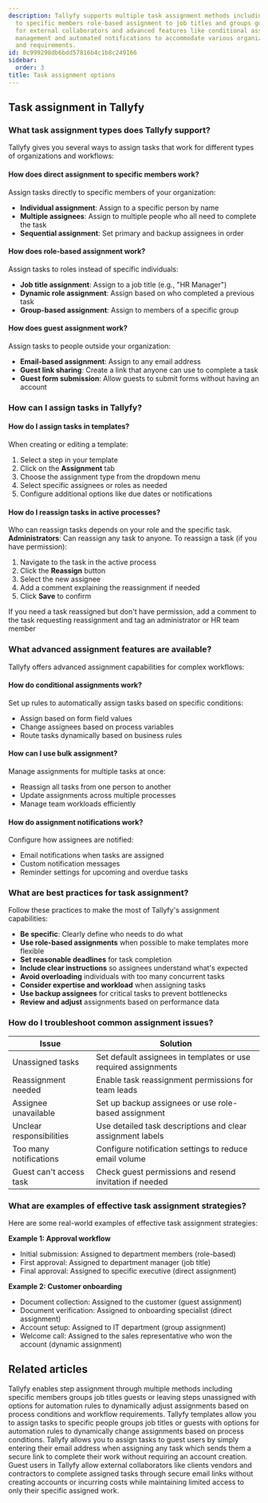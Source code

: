 ```yaml
---
description: Tallyfy supports multiple task assignment methods including direct assignment
  to specific members role-based assignment to job titles and groups guest assignment
  for external collaborators and advanced features like conditional assignments bulk
  management and automated notifications to accommodate various organizational workflows
  and requirements.
id: 8c999298db6bdd57816b4c1b8c249166
sidebar:
  order: 3
title: Task assignment options
---
```


## Task assignment in Tallyfy

### What task assignment types does Tallyfy support?

Tallyfy gives you several ways to assign tasks that work for different types of organizations and workflows:

#### How does direct assignment to specific members work?

Assign tasks directly to specific members of your organization:

- **Individual assignment**: Assign to a specific person by name
- **Multiple assignees**: Assign to multiple people who all need to complete the task
- **Sequential assignment**: Set primary and backup assignees in order

#### How does role-based assignment work?

Assign tasks to roles instead of specific individuals:

- **Job title assignment**: Assign to a job title (e.g., "HR Manager")
- **Dynamic role assignment**: Assign based on who completed a previous task
- **Group-based assignment**: Assign to members of a specific group

#### How does guest assignment work?

Assign tasks to people outside your organization:

- **Email-based assignment**: Assign to any email address
- **Guest link sharing**: Create a link that anyone can use to complete a task
- **Guest form submission**: Allow guests to submit forms without having an account

### How can I assign tasks in Tallyfy?

#### How do I assign tasks in templates?

When creating or editing a template:

1. Select a step in your template
2. Click on the **Assignment** tab
3. Choose the assignment type from the dropdown menu
4. Select specific assignees or roles as needed
5. Configure additional options like due dates or notifications

#### How do I reassign tasks in active processes?

Who can reassign tasks depends on your role and the specific task. **Administrators**: Can reassign any task to anyone. To reassign a task (if you have permission):

1. Navigate to the task in the active process
2. Click the **Reassign** button
3. Select the new assignee
4. Add a comment explaining the reassignment if needed
5. Click **Save** to confirm

If you need a task reassigned but don't have permission, add a comment to the task requesting reassignment and tag an administrator or HR team member

### What advanced assignment features are available?

Tallyfy offers advanced assignment capabilities for complex workflows:

#### How do conditional assignments work?

Set up rules to automatically assign tasks based on specific conditions:

- Assign based on form field values
- Change assignees based on process variables
- Route tasks dynamically based on business rules

#### How can I use bulk assignment?

Manage assignments for multiple tasks at once:

- Reassign all tasks from one person to another
- Update assignments across multiple processes
- Manage team workloads efficiently

#### How do assignment notifications work?

Configure how assignees are notified:

- Email notifications when tasks are assigned
- Custom notification messages
- Reminder settings for upcoming and overdue tasks

### What are best practices for task assignment?

Follow these practices to make the most of Tallyfy's assignment capabilities:

- **Be specific**: Clearly define who needs to do what
- **Use role-based assignments** when possible to make templates more flexible
- **Set reasonable deadlines** for task completion
- **Include clear instructions** so assignees understand what's expected
- **Avoid overloading** individuals with too many concurrent tasks
- **Consider expertise and workload** when assigning tasks
- **Use backup assignees** for critical tasks to prevent bottlenecks
- **Review and adjust** assignments based on performance data

### How do I troubleshoot common assignment issues?

| Issue | Solution |
|-------|----------|
| Unassigned tasks | Set default assignees in templates or use required assignments |
| Reassignment needed | Enable task reassignment permissions for team leads |
| Assignee unavailable | Set up backup assignees or use role-based assignment |
| Unclear responsibilities | Use detailed task descriptions and clear assignment labels |
| Too many notifications | Configure notification settings to reduce email volume |
| Guest can't access task | Check guest permissions and resend invitation if needed |

### What are examples of effective task assignment strategies?

Here are some real-world examples of effective task assignment strategies:

**Example 1: Approval workflow**
- Initial submission: Assigned to department members (role-based)
- First approval: Assigned to department manager (job title)
- Final approval: Assigned to specific executive (direct assignment)

**Example 2: Customer onboarding**
- Document collection: Assigned to the customer (guest assignment)
- Document verification: Assigned to onboarding specialist (direct assignment)
- Account setup: Assigned to IT department (group assignment)
- Welcome call: Assigned to the sales representative who won the account (dynamic assignment)



## Related articles
<CardGrid>
<LinkTitleCard header="<b>Edit Templates > Assign steps in the Tallyfy template builder</b>" href="/products/pro/documenting/templates/edit-templates/assign-steps-in-the-tallyfy-template-builder/" > Tallyfy enables step assignment through multiple methods including specific members groups job titles guests or leaving steps unassigned with options for automation rules to dynamically adjust assignments based on process conditions and workflow requirements. </LinkTitleCard>
<LinkTitleCard header="<b>Edit Templates > Understanding assignment types</b>" href="/products/pro/documenting/templates/edit-templates/understanding-assignment-types/" > Tallyfy templates allow you to assign tasks to specific people groups job titles or guests with options for automation rules to dynamically change assignments based on process conditions. </LinkTitleCard>
<LinkTitleCard header="<b>Guests > Assign tasks to guests</b>" href="/products/pro/documenting/guests/how-can-i-assign-tasks-to-guest-users-in-tallyfy/" > Tallyfy allows you to assign tasks to guest users by simply entering their email address when assigning any task which sends them a secure link to complete their work without requiring an account creation. </LinkTitleCard>
<LinkTitleCard header="<b>Guests > Assigning guests</b>" href="/products/pro/documenting/guests/guest-user-guide/" > Guest users in Tallyfy allow external collaborators like clients vendors and contractors to complete assigned tasks through secure email links without creating accounts or incurring costs while maintaining limited access to only their specific assigned work. </LinkTitleCard>
</CardGrid>